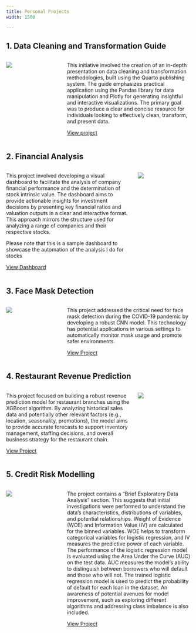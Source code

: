```yaml
---
title: Personal Projects
width: 1500

---
```







## 1. Data Cleaning and Transformation Guide


::: {.columns}

::: {.column width=30%}
![](dataanalytics.png){id="cover"}
:::

::: {.column width=70%}
This initiative involved the creation of an in-depth presentation on data cleaning and transformation methodologies, built using the Quarto publishing system. The guide emphasizes practical application using the Pandas library for data manipulation and Plotly for generating insightful and interactive visualizations. The primary goal was to produce a clear and concise resource for individuals looking to effectively clean, transform, and present data.

[View project](Data%20Cleaning/slideshow.qmd)
:::

:::







## 2. Financial Analysis


::: {.columns}


::: {.column width=70%}

This project involved developing a visual dashboard to facilitate the analysis of company financial performance and the determination of stock intrinsic value. The dashboard aims to provide actionable insights for investment decisions by presenting key financial ratios and valuation outputs in a clear and interactive format. This approach mirrors the structure used for analyzing a range of companies and their respective stocks. 

::: {.callout-note}
Please note that this is a sample dashboard to showcase the automation of the analysis I do for stocks
:::
[View Dashboard](financial_analysis/financialreport.qmd)

:::

::: {.column width=30%}

![](visual.png){id="cover"}

:::

:::





## 3. Face Mask Detection


::: {.columns}
::: {.column width=30%}

![](deep.webp){id="cover"}

:::

::: {.column width=70%}

This project addressed the critical need for face mask detection during the COVID-19 pandemic by developing a robust CNN model. This technology has potential applications in various settings to automatically monitor mask usage and promote safer environments.

[View Project](Mask%20Detection.ipynb)
:::

:::



## 4. Restaurant Revenue Prediction


::: {.columns}

::: {.column width=70%}

This project focused on building a robust revenue prediction model for restaurant branches using the XGBoost algorithm. By analyzing historical sales data and potentially other relevant factors (e.g., location, seasonality, promotions), the model aims to provide accurate forecasts to support inventory management, staffing decisions, and overall business strategy for the restaurant chain.

[View Project](Restaurant%20Revenue%20Prediction.ipynb)
:::

::: {.column width=30%}
![](revenue.jpg){id="cover"}
:::

::: 





## 5. Credit Risk Modelling


::: {.columns}
::: {.column width=30%}
![](credit.jpg){id="cover"}
:::
::: {.column width=70%}

The project contains a "Brief Exploratory Data Analysis" section. This suggests that initial investigations were performed to understand the data's characteristics, distributions of variables, and potential relationships. Weight of Evidence (WOE) and Information Value (IV) are calculated for the binned variables. WOE helps to transform categorical variables for logistic regression, and IV measures the predictive power of each variable. The performance of the logistic regression model is evaluated using the Area Under the Curve (AUC) on the test data. AUC measures the model's ability to distinguish between borrowers who will default and those who will not. The trained logistic regression model is used to predict the probability of default for each loan in the dataset. An awareness of potential avenues for model improvement, such as exploring different algorithms and addressing class imbalance is also included.

[View Project](Credit%20Risk%20Modelling.ipynb)
:::
::: 





